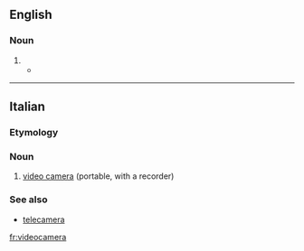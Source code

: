 ==English==

===Noun===
{{en-noun}}

# {{alternative form of|video camera}}
#* {{quote-news|year=2008|date=March 1|author=Jim Dwyer|title=Outlining an Operation That Preyed on Builders|work=New York Times|url=http://www.nytimes.com/2008/03/01/nyregion/01about.html
|passage=The Committee is actually registered as a business, the authorities said, a thread from the spool of legitimacy to go along with the hard hats, the clipboards and the '''videocameras'''. }}

----

==Italian==

===Etymology===
{{prefix|video|camera|gloss2=English|lang=it}}

===Noun===
{{it-noun|videocamer|f|a|e}}

# [[video camera]] (portable, with a recorder)

===See also===
* [[telecamera]]

[[fr:videocamera]]